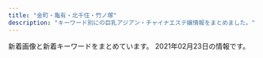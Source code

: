 ```yaml
---
title: "金町・亀有・北千住・竹ノ塚"
description: "キーワード別にの巨乳アジアン・チャイナエステ嬢情報をまとめました。"
---
```


新着画像と新着キーワードをまとめています。
2021年02月23日の情報です。

<DmmAffiliateIns />
<KeywordTable
  shops={
    [
    {
        "station": "JR\u91d1\u753a\u99c5\u5317\u53e3",
        "name": "\u30b9\u30a4\u30fc\u30c8\u30cf\u30fc\u30c8",
        "img_links": [
            "http://takamaru.xyz/static/picture/news-tit.png",
            "http://takamaru.xyz/static/picture/top2.png",
            "http://takamaru.xyz/static/picture/tite-staff1.jpg",
            "http://takamaru.xyz/static/picture/photo04.jpg",
            "http://takamaru.xyz/static/picture/top.jpg",
            "http://takamaru.xyz/uploads/200717/1-200GFUI0L0.jpg",
            "http://takamaru.xyz/static/picture/mobile.png",
            "http://takamaru.xyz/uploads/201007/1-20100G45100148.jpg",
            "http://takamaru.xyz/static/picture/news-tit1.jpg",
            "http://takamaru.xyz/static/picture/photo02.jpg",
            "http://takamaru.xyz/uploads/201009/1-201009125049594.jpg",
            "http://takamaru.xyz/uploads/201219/1-201219155A2393.jpg",
            "http://takamaru.xyz/uploads/201203/1-201203134202395.jpg",
            "http://takamaru.xyz/static/picture/photo01.jpg",
            "http://takamaru.xyz/static/picture/baner.jpg",
            "http://takamaru.xyz/static/picture/tite-staff.jpg",
            "http://takamaru.xyz/uploads/200717/1-200GFZ05BS.jpg",
            "http://takamaru.xyz/static/picture/photo03.jpg",
            "http://takamaru.xyz/static/picture/baner2.jpg"
        ],
        "keywords": {
            "C": 12
        },
        "url": "http://takamaru.xyz/"
    },
    {
        "station": "JR\u4e80\u6709\u99c5\u5317\u53e3",
        "name": "\u7652\u3057\u306e\u5bb6",
        "url": "http://www.maria0228.com/",
        "img_links": [
            "http://www.maria0228.com/img/5.jpg",
            "http://www.maria0228.com/img/erika.jpg",
            "http://www.maria0228.com/img/nana.jpg",
            "http://www.maria0228.com/img/4.jpg",
            "http://www.maria0228.com/img/7.jpg",
            "http://www.maria0228.com/img/6.jpg",
            "http://www.maria0228.com/img/yuri.jpg",
            "http://www.maria0228.com/img/ayumi.jpg",
            "http://www.maria0228.com/img/2.jpg",
            "http://www.maria0228.com/img/aya.jpg",
            "http://www.maria0228.com/img/1.jpg",
            "http://www.maria0228.com/img/3.jpg",
            "http://www.maria0228.com/img/mina.jpg",
            "http://www.maria0228.com/img/danni.jpg"
        ],
        "keywords": {}
    },
    {
        "url": "http://koi.rankuens.com/",
        "img_links": [
            "http://koi.rankuens.com/css/nav/nav04.jpg",
            "http://koi.rankuens.com/css/top005.jpg",
            "http://koi.rankuens.com/css/staff/staff09.jpg",
            "http://koi.rankuens.com/css/right.jpg",
            "http://koi.rankuens.com/css/nav/nav05.jpg",
            "http://koi.rankuens.com/css/staff/staff10.jpg",
            "http://koi.rankuens.com/css/head03.jpg",
            "http://koi.rankuens.com/css/nav/nav02.jpg",
            "http://koi.rankuens.com/css/staff/staff08.jpg",
            "http://koi.rankuens.com/css/nav/nav03.jpg",
            "http://koi.rankuens.com/css/top004.jpg",
            "http://koi.rankuens.com/css/nav/nav01.jpg",
            "http://koi.rankuens.com/css/top-001.jpg",
            "http://koi.rankuens.com/css/staff/staff0005-b.jpg",
            "http://koi.rankuens.com/css/nav/nav06.jpg",
            "http://koi.rankuens.com/css/staff/staff0006.jpg",
            "http://koi.rankuens.com/css/staff/staff0005.jpg",
            "http://koi.rankuens.com/css/left.jpg"
        ],
        "station": "JR\u4e80\u6709\u99c5\u5357\u53e3",
        "name": "\u604b\u4eba\u697d\u5712",
        "keywords": {
            "D": 3,
            "87": 2,
            "86": 2,
            "E": 2,
            "89": 1
        }
    },
    {
        "url": "http://bijin.este.work/",
        "keywords": {
            "D": 1,
            "87": 1,
            "83": 2,
            "86": 1,
            "90": 3,
            "C": 2
        },
        "img_links": [
            "http://bijin.este.work/staff_t.jpg",
            "http://bijin.este.work/s1.png",
            "http://bijin.este.work/m.jpg",
            "http://bijin.este.work/2/uploadimg/1591252992.jpg",
            "http://bijin.este.work/int1.png",
            "http://bijin.este.work/sys2.jpg",
            "http://bijin.este.work/2/uploadimg/1591253020.jpg",
            "http://bijin.este.work/2/uploadimg/1600148455.jpeg",
            "http://bijin.este.work/sys1.jpg",
            "http://bijin.este.work/2/uploadimg/1612668130.jpeg",
            "http://bijin.este.work/news.jpg",
            "http://bijin.este.work/2/uploadimg/1591886701.jpg",
            "http://bijin.este.work/head.jpg",
            "http://bijin.este.work/2/uploadimg/1591886646.jpg",
            "http://bijin.este.work/2/uploadimg/1597854926.jpeg"
        ],
        "name": "\u6fc0\u5b89\u7f8e\u4eba",
        "station": "\u5317\u5343\u4f4f\u99c5\u897f\u53e3"
    },
    {
        "station": "\u5317\u5343\u4f4f\u99c5\u6771\u53e3",
        "keywords": {
            "E": 2,
            "D": 1
        },
        "name": "\u6cc9\u30fb\u3044\u305a\u307f",
        "url": "https://moon-love.info/",
        "img_links": [
            "https://moon-love.info/images/gallery1.png",
            "https://moon-love.info/images/noImg.jpg",
            "https://moon-love.info/js/sliderLine/slide_prev.png",
            "https://moon-love.info/staffPhoto/b20200711151214.jpg",
            "https://moon-love.info/staffPhoto/b20200527170611.jpg",
            "https://moon-love.info/images/slider1/01.jpg",
            "https://moon-love.info/images/slider1/02.jpg",
            "https://moon-love.info/staffPhoto/s20200711151214.jpg",
            "https://moon-love.info/images/returnBtn.png",
            "https://moon-love.info/js/sliderLine/slide_next.png",
            "https://moon-love.info/images/slider1/03.jpg",
            "https://moon-love.info/staffPhoto/s20200527170611.jpg",
            "https://moon-love.info/images/mobile.jpg",
            "https://moon-love.info/uploadfiles/Image/image.png",
            "https://moon-love.info/uploadfiles/images/campaignIyasiHealCom.jpg"
        ]
    },
    {
        "name": "IRIS \uff5e\u30a2\u30a4\u30ea\u30b9\uff5e",
        "url": "http://iris.este.work/",
        "img_links": [
            "http://iris.este.work/2/uploadimg/1597642441.jpeg",
            "http://iris.este.work/2/uploadimg/1607661251.jpg",
            "http://iris.este.work/news.jpg",
            "http://iris.este.work/sys2.jpg",
            "http://iris.este.work/int1.png",
            "http://iris.este.work/2/uploadimg/1597806778.jpg",
            "http://iris.este.work/s1.png",
            "http://iris.este.work/2/uploadimg/1610606666.jpg",
            "http://iris.este.work/head.jpg",
            "http://iris.este.work/sys1.jpg",
            "http://iris.este.work/staff_t.jpg",
            "http://iris.este.work/2/uploadimg/1604372331.jpg",
            "http://iris.este.work/2/uploadimg/1610606533.jpg",
            "http://iris.este.work/2/uploadimg/1587527299.jpg",
            "http://iris.este.work/2/uploadimg/1587527512.jpg",
            "http://iris.este.work/2/uploadimg/1591787978.jpg"
        ],
        "station": "JR\u5317\u5343\u4f4f\u99c5\u6771\u53e3",
        "keywords": {
            "85": 3,
            "C": 1,
            "90": 1,
            "87": 1,
            "E": 2,
            "86": 3,
            "D": 4,
            "83": 1
        }
    },
    {
        "url": "http://ayase-ai.jpest.net/",
        "keywords": {},
        "station": "\u7dbe\u702c\u99c5\u6771\u53e3",
        "name": "\u611b",
        "img_links": [
            "http://ayase-ai.jpest.net/uploads//sites/33/2020/12/main_bottom.png",
            "http://ayase-ai.jpest.net/uploads//sites/33/2020/11/g2.jpg",
            "http://ayase-ai.jpest.net/uploads//sites/33/2021/01/g1.jpg",
            "http://ayase-ai.jpest.net/uploads//sites/33/2020/12/mobile-1.jpg",
            "http://ayase-ai.jpest.net/uploads//sites/33/2020/11/g5-225x300.jpg",
            "http://ayase-ai.jpest.net/uploads//sites/33/2020/11/g5.jpg",
            "http://ayase-ai.jpest.net/uploads//sites/33/2020/12/r2-1.png",
            "http://ayase-ai.jpest.net/uploads//sites/33/2020/12/r4-1.png",
            "http://ayase-ai.jpest.net/uploads//sites/33/2020/11/g4.jpg",
            "http://ayase-ai.jpest.net/uploads//sites/33/2020/11/g6.jpg",
            "http://ayase-ai.jpest.net/uploads//sites/33/2020/12/main_top.png",
            "http://ayase-ai.jpest.net/uploads//sites/33/2020/12/re.jpg",
            "http://ayase-ai.jpest.net/uploads//sites/33/2020/11/g3.jpg",
            "http://ayase-ai.jpest.net/uploads//sites/33/2020/11/g1-225x300.jpg",
            "http://ayase-ai.jpest.net/uploads//sites/33/2020/12/r3-1.png",
            "http://ayase-ai.jpest.net/uploads//sites/33/2020/11/g6-225x300.jpg",
            "http://ayase-ai.jpest.net/uploads//sites/33/2020/12/ma01-1.jpg",
            "http://ayase-ai.jpest.net/uploads//sites/33/2020/11/g2-225x300.jpg",
            "http://ayase-ai.jpest.net/uploads//sites/33/2020/12/main_bottom-1.png",
            "http://ayase-ai.jpest.net/uploads//sites/33/2020/12/main_top-1.png",
            "http://ayase-ai.jpest.net/uploads//sites/33/2020/12/r1.png",
            "http://ayase-ai.jpest.net/uploads//sites/33/2020/11/g4-225x300.jpg",
            "http://ayase-ai.jpest.net/uploads//sites/33/2020/12/shishu-2.png",
            "http://ayase-ai.jpest.net/uploads//sites/33/2020/11/g3-225x300.jpg",
            "http://ayase-ai.jpest.net/uploads//sites/33/2020/11/m-top02-1.jpg",
            "http://ayase-ai.jpest.net/uploads//sites/33/2021/01/g1-225x300.jpg",
            "http://ayase-ai.jpest.net/uploads//sites/33/2020/12/ss.png",
            "http://ayase-ai.jpest.net/uploads//sites/33/2020/11/g1.jpg"
        ]
    },
    {
        "img_links": [],
        "url": "http://sumirety.xyz/",
        "keywords": {},
        "name": "\u5fc3",
        "station": "\u6885\u5cf6\u99c5"
    },
    {
        "keywords": {
            "87": 10,
            "85": 5,
            "82": 5,
            "D": 15,
            "C": 16
        },
        "name": "\u7652\u3057\u306e\u8594\u8587",
        "img_links": [
            "http://iyasinobara.oks.bz/images/mobile.jpg",
            "http://iyasinobara.oks.bz/photos/sites/36/2020/02/2020021401252254.jpg",
            "http://iyasinobara.oks.bz/photos/sites/36/2020/11/2020112101523963.jpg",
            "http://iyasinobara.oks.bz/photos/sites/36/2019/12/2019121401184994.jpg",
            "http://iyasinobara.oks.bz/images/room3.jpg",
            "http://iyasinobara.oks.bz/images/room1.jpg",
            "http://iyasinobara.oks.bz/images/s_staff.jpg",
            "http://iyasinobara.oks.bz/photos/sites/36/2021/01/2021011808544677.jpg",
            "http://iyasinobara.oks.bz/images/room2.jpg",
            "http://iyasinobara.oks.bz/images/top.jpg",
            "http://iyasinobara.oks.bz/images/room4.jpg",
            "http://iyasinobara.oks.bz/images/s_shedule.jpg",
            "http://iyasinobara.oks.bz/images/s_news.jpg"
        ],
        "station": "JR\u91d1\u753a\u99c5\u5317\u53e3",
        "url": "http://iyasinobara.oks.bz/"
    },
    {
        "name": "\u521d\u604b",
        "url": "http://bientid.xyz/",
        "station": "\u7af9\u30ce\u585a\u99c5\u897f\u53e3",
        "keywords": {
            "D": 3,
            "88": 1,
            "C": 9,
            "86": 1
        },
        "img_links": [
            "http://bientid.xyz/uploads/allimg/210218/1-21021Q64240.jpg",
            "http://bientid.xyz/uploads/210126/1-210126150T3c8.jpg",
            "http://bientid.xyz/webstyle/sp_header.png",
            "http://bientid.xyz/uploads/210218/1-21021Q6422V12.jpg",
            "http://bientid.xyz/uploads/allimg/210126/1-210126150A4T4.jpg",
            "http://bientid.xyz/uploads/allimg/210218/1-21021Q64307.jpg",
            "http://bientid.xyz/webstyle/sp_ico03.png",
            "http://bientid.xyz/uploads/allimg/210126/1-210126150KC30.jpg",
            "http://bientid.xyz/webstyle/sp_ico02.png",
            "http://bientid.xyz/uploads/allimg/210126/1-210126140942300.png",
            "http://bientid.xyz/uploads/210218/1-21021Q642563W.jpg",
            "http://bientid.xyz/webstyle/sp_ico01.png",
            "http://bientid.xyz/uploads/allimg/210218/1-21021Q64212.jpg",
            "http://bientid.xyz/webstyle/info.jpg",
            "http://bientid.xyz/webstyle/end.png",
            "http://bientid.xyz/webstyle/sp_ico06.png",
            "http://bientid.xyz/webstyle/sp_ico05.png",
            "http://bientid.xyz/webstyle/sp_ico04.png",
            "http://bientid.xyz/uploads/allimg/210126/1-210126150H2237.jpg",
            "http://bientid.xyz/uploads/allimg/210126/1-210126150FEB.jpg",
            "http://bientid.xyz/uploads/210218/1-21021Q6414Q60.jpg"
        ]
    },
    {
        "station": "\u6885\u5cf6\u99c5",
        "keywords": {},
        "url": "http://www.es-sakura.xyz/",
        "img_links": [
            "http://www.es-sakura.xyz/uploads/210201/1-21020115145M35.jpg",
            "http://www.es-sakura.xyz/uploads/allimg/180705/1-1PF515001a41.jpg",
            "http://www.es-sakura.xyz/uploads/180222/1-1P222152311W5.jpg",
            "http://www.es-sakura.xyz/uploads/200922/1-200922100322149.jpg",
            "http://www.es-sakura.xyz/uploads/201221/1-201221161331T9.jpg",
            "http://www.es-sakura.xyz/templets/default/pc/picture/s_news.png",
            "http://www.es-sakura.xyz/uploads/180222/1-1P22215242NA.jpg",
            "http://www.es-sakura.xyz/uploads/180222/1-1P222152341c1.jpg",
            "http://www.es-sakura.xyz/uploads/171031/1-1G0311G556445.jpg",
            "http://www.es-sakura.xyz/uploads/180223/1-1P2231T00a38.jpg",
            "http://www.es-sakura.xyz/uploads/171031/1-1G0311G531445.jpg",
            "http://www.es-sakura.xyz/templets/default/pc/picture/staffs.png",
            "http://www.es-sakura.xyz/uploads/180223/1-1P2231T1545P.png",
            "http://www.es-sakura.xyz/templets/default/pc/picture/s_staff.png",
            "http://www.es-sakura.xyz/uploads/180222/1-1P222152505H4.jpg",
            "http://www.es-sakura.xyz/uploads/180903/1-1PZ31G00N60.jpg",
            "http://www.es-sakura.xyz/templets/default/pc/picture/end1.jpg",
            "http://www.es-sakura.xyz/uploads/171031/1-1G0311G344914.jpg",
            "http://www.es-sakura.xyz/uploads/200522/1-2005221325354W.jpg",
            "http://www.es-sakura.xyz/templets/default/pc/picture/face.png",
            "http://www.es-sakura.xyz/uploads/201029/1-201029155224493.jpg",
            "http://www.es-sakura.xyz/uploads/180223/1-1P2231S940503.jpg",
            "http://www.es-sakura.xyz/templets/default/pc/picture/s_pick.png",
            "http://www.es-sakura.xyz/uploads/200522/1-200522132410304.jpg",
            "http://www.es-sakura.xyz/uploads/171031/1-1G0311G4095M.jpg",
            "http://www.es-sakura.xyz/uploads/171031/1-1G0311G505933.jpg"
        ],
        "name": "\u3055\u304f\u3089"
    },
    {
        "url": "https://kungangm.jimdofree.com/",
        "station": "\u5800\u5207\u83d6\u84b2\u5712\u99c5",
        "name": "\u541b\u5b89",
        "img_links": [
            "https://image.jimcdn.com/app/cms/image/transf/dimension=1080x1024:format=jpg/path/s491738307dab8ed0/image/ie54739bfe4411825/version/1611138624/image.jpg",
            "https://image.jimcdn.com/app/cms/image/transf/none/path/s491738307dab8ed0/image/i5806f8c0fbbca598/version/1417614009/image.jpg",
            "https://image.jimcdn.com/app/cms/image/transf/dimension=1080x1024:format=jpg/path/s491738307dab8ed0/image/i0ab0a1b77accb1c7/version/1613196837/image.jpg",
            "https://image.jimcdn.com/app/cms/image/transf/none/path/s491738307dab8ed0/image/iba7a970dbc047ea1/version/1613136060/image.jpg"
        ],
        "keywords": {}
    },
    {
        "name": "\u96c5",
        "url": "http://esthe-massage.pink/",
        "img_links": [
            "http://esthe-massage.pink/images/pick.jpg",
            "http://esthe-massage.pink/images/staff_tit.jpg",
            "http://esthe-massage.pink/images/top.png",
            "http://esthe-massage.pink/images/tb.png",
            "http://esthe-massage.pink/sp/images/cg4.jpg",
            "http://esthe-massage.pink/images/line2.jpg",
            "http://esthe-massage.pink/sp/images/cg8.jpg",
            "http://esthe-massage.pink/images/aboutus.jpg",
            "http://esthe-massage.pink/images/staff_s.jpg",
            "http://esthe-massage.pink/sp/images/top-img01.png",
            "http://esthe-massage.pink/images/compaign.jpg",
            "http://esthe-massage.pink/images/cg9.jpg",
            "http://esthe-massage.pink/sp/images/cg10.jpg",
            "http://esthe-massage.pink/sp/images/tel.png",
            "http://esthe-massage.pink/sp/images/cg3.jpg",
            "http://esthe-massage.pink/images/end3.png",
            "http://esthe-massage.pink/images/news.jpg",
            "http://esthe-massage.pink/images/cg6.jpg",
            "http://esthe-massage.pink/images/cg10.jpg",
            "http://esthe-massage.pink/images/cg8.jpg",
            "http://esthe-massage.pink/images/line.jpg",
            "http://esthe-massage.pink/images/cg1.jpg",
            "http://esthe-massage.pink/images/cg4.jpg",
            "http://esthe-massage.pink/sp/images/cg2.jpg",
            "http://esthe-massage.pink/sp/images/telb.png",
            "http://esthe-massage.pink/sp/images/teline.png",
            "http://esthe-massage.pink/sp/images/cg6.jpg",
            "http://esthe-massage.pink/images/tb1.png",
            "http://esthe-massage.pink/sp/images/cg1.jpg",
            "http://esthe-massage.pink/images/cg2.jpg",
            "http://esthe-massage.pink/sp/images/cg5.jpg",
            "http://esthe-massage.pink/images/cg3.jpg",
            "http://esthe-massage.pink/sp/images/cg7.jpg",
            "http://esthe-massage.pink/images/cg7.jpg",
            "http://esthe-massage.pink/sp/images/cg9.jpg",
            "http://esthe-massage.pink/images/mobile1.jpg",
            "http://esthe-massage.pink/images/cg5.jpg",
            "http://esthe-massage.pink/images/mobile.jpg",
            "http://esthe-massage.pink/images/bb.png",
            "http://esthe-massage.pink/images/newface.jpg"
        ],
        "keywords": {
            "D": 10
        },
        "station": "JR\u91d1\u753a\u99c5\u5317\u53e3"
    },
    {
        "name": "\u5065\u6b32",
        "station": "JR\u91d1\u753a\u99c5\u5317\u53e3",
        "url": "http://www.kenyoku.work/",
        "keywords": {},
        "img_links": [
            "http://www.kenyoku.work/images/1.jpg",
            "http://www.kenyoku.work/images/s1.png",
            "http://www.kenyoku.work/images/int2.png",
            "http://www.kenyoku.work/images/b2.jpg",
            "http://www.kenyoku.work/images/news.jpg",
            "http://www.kenyoku.work/images/b1.jpg",
            "http://www.kenyoku.work/img/miki1.jpg",
            "http://www.kenyoku.work/images/4.jpg",
            "http://www.kenyoku.work/images/mobile.jpg",
            "http://www.kenyoku.work/img/risa1.jpg",
            "http://www.kenyoku.work/images/staff_t.jpg",
            "http://www.kenyoku.work/img/hana1.jpg",
            "http://www.kenyoku.work/images/sys.jpg",
            "http://www.kenyoku.work/images/2.jpg",
            "http://www.kenyoku.work/images/info.png",
            "http://www.kenyoku.work/img/ami1.jpg",
            "http://www.kenyoku.work/images/3.jpg",
            "http://www.kenyoku.work/images/int1.png",
            "http://www.kenyoku.work/images/interior_t.jpg",
            "http://www.kenyoku.work/images/head.jpg"
        ]
    },
    {
        "img_links": [],
        "station": "JR\u4e80\u6709\u99c5\u5317\u53e3",
        "keywords": {},
        "name": "\u5065\u5eb7\u30cf\u30a6\u30b9",
        "url": "http://kenkohouse.com/"
    },
    {
        "url": "http://massage-esthe.red/",
        "keywords": {
            "D": 20,
            "86": 32,
            "C": 2
        },
        "station": "JR\u4e80\u6709\u99c5\u5317\u53e3",
        "name": "BODY RESORT",
        "img_links": [
            "http://massage-esthe.red/images/staff_images/st7.jpg",
            "http://massage-esthe.red/images/r3.jpg",
            "http://massage-esthe.red/images/an_5_01.jpg",
            "http://massage-esthe.red/images/slider/slide3s.png",
            "http://massage-esthe.red/images/an_2_02.jpg",
            "http://massage-esthe.red/images/slider/slide2s.png",
            "http://massage-esthe.red/images/index-1.jpg",
            "http://massage-esthe.red/images/line.jpg",
            "http://massage-esthe.red/images/slider/slide4.png",
            "http://massage-esthe.red/images/an_1_01.jpg",
            "http://massage-esthe.red/images/an_4_02.jpg",
            "http://massage-esthe.red/images/r4.jpg",
            "http://massage-esthe.red/images/staff_images/st1.jpg",
            "http://massage-esthe.red/images/index-2.jpg",
            "http://massage-esthe.red/images/e.jpg",
            "http://massage-esthe.red/images/an_6_01.jpg",
            "http://massage-esthe.red/images/r7.jpg",
            "http://massage-esthe.red/images/r5.jpg",
            "http://massage-esthe.red/images/an_3_02.jpg",
            "http://massage-esthe.red/images/line1.jpg",
            "http://massage-esthe.red/images/slider/slide1s.png",
            "http://massage-esthe.red/images/an_5_02.jpg",
            "http://massage-esthe.red/images/an_1_02.jpg",
            "http://massage-esthe.red/images/staff_images/sta3.jpg",
            "http://massage-esthe.red/images/slider/slide2.png",
            "http://massage-esthe.red/images/staff_images/st9.jpg",
            "http://massage-esthe.red/images/staff_images/sta7.jpg",
            "http://massage-esthe.red/images/staff_images/sta2.jpg",
            "http://massage-esthe.red/images/staff_images/sl.png",
            "http://massage-esthe.red/images/an_3_01.jpg",
            "http://massage-esthe.red/images/staff_images/st4.jpg",
            "http://massage-esthe.red/images/staff_images/sta1.jpg",
            "http://massage-esthe.red/images/slider/slide1.png",
            "http://massage-esthe.red/images/staff_images/st5.jpg",
            "http://massage-esthe.red/images/slider/slide3.png",
            "http://massage-esthe.red/images/slider/slide5.png",
            "http://massage-esthe.red/images/no.png",
            "http://massage-esthe.red/images/an_4_01.jpg",
            "http://massage-esthe.red/images/staff_images/sta4.jpg",
            "http://massage-esthe.red/images/r6.jpg",
            "http://massage-esthe.red/images/qr.jpg",
            "http://massage-esthe.red/images/staff_images/st3.jpg",
            "http://massage-esthe.red/images/fbb.jpg",
            "http://massage-esthe.red/images/staff_images/st2.jpg",
            "http://massage-esthe.red/images/an_2_01.jpg",
            "http://massage-esthe.red/images/staff_images/st6.jpg",
            "http://massage-esthe.red/images/staff_images/sta5.jpg",
            "http://massage-esthe.red/images/staff_images/sta9.jpg",
            "http://massage-esthe.red/images/staff_images/sta6.jpg",
            "http://massage-esthe.red/images/slider/slide4s.png",
            "http://massage-esthe.red/images/slider/slide5s.png",
            "http://massage-esthe.red/images/an_6_02.jpg",
            "http://massage-esthe.red/images/r2.jpg"
        ]
    },
    {
        "url": "https://heart-peace.business.site/",
        "keywords": {},
        "station": "\u7dbe\u702c\u99c5",
        "img_links": [],
        "name": "heart Peace \uff5e\u30cf\u30fc\u30c8\u30d4\u30fc\u30b9\uff5e"
    },
    {
        "keywords": {},
        "url": "http://relax-esthe.tokyo/",
        "name": "\u3084\u3059\u3089\u304e",
        "img_links": [
            "http://relax-esthe.tokyo/css/m-yejiao.jpg",
            "http://relax-esthe.tokyo/images/call.png",
            "http://relax-esthe.tokyo/css/staff/staff05.png",
            "http://relax-esthe.tokyo/css/staff/staff07.png",
            "http://relax-esthe.tokyo/css/m-head1.jpg",
            "http://relax-esthe.tokyo/css/staff/staff02.png",
            "http://relax-esthe.tokyo/css/staff/staff0n.png",
            "http://relax-esthe.tokyo/css/m-right.jpg",
            "http://relax-esthe.tokyo/css/m-top-right02.jpg",
            "http://relax-esthe.tokyo/css/top-left01.jpg",
            "http://relax-esthe.tokyo/css/m-left.jpg",
            "http://relax-esthe.tokyo/css/m-top-right03.jpg",
            "http://relax-esthe.tokyo/css/staff/staff01.png",
            "http://relax-esthe.tokyo/css/staff/staff03.png",
            "http://relax-esthe.tokyo/css/staff/staff06.png",
            "http://relax-esthe.tokyo/css/m-top-right01.jpg",
            "http://relax-esthe.tokyo/css/m-top-right04.jpg",
            "http://relax-esthe.tokyo/css/staff/staff08.png",
            "http://relax-esthe.tokyo/css/m-top02.jpg"
        ],
        "station": "\u6885\u5cf6\u99c5"
    },
    {
        "name": "Sakura",
        "keywords": {
            "88": 4,
            "D": 18,
            "86": 14
        },
        "station": "JR\u91d1\u753a\u99c5\u5317\u53e3",
        "img_links": [
            "http://esthe-aroma.biz/img/tr02.jpg",
            "http://esthe-aroma.biz/img/m01.jpg",
            "http://esthe-aroma.biz/img/fla03.jpg",
            "http://esthe-aroma.biz/img/cg03.jpg",
            "http://esthe-aroma.biz/img/cg021.jpg",
            "http://esthe-aroma.biz/img/cg05.jpg",
            "http://esthe-aroma.biz/img/cg06.jpg",
            "http://esthe-aroma.biz/img/top.jpg",
            "http://esthe-aroma.biz/img/cg02.jpg",
            "http://esthe-aroma.biz/img/tr01.jpg",
            "http://esthe-aroma.biz/img/m03.jpg",
            "http://esthe-aroma.biz/img/cg07.jpg",
            "http://esthe-aroma.biz/img/m05.jpg",
            "http://esthe-aroma.biz/img/cg10.jpg",
            "http://esthe-aroma.biz/img/m02.jpg",
            "http://esthe-aroma.biz/img/acct.jpg",
            "http://esthe-aroma.biz/img/cg081.jpg",
            "http://esthe-aroma.biz/img/m06.jpg",
            "http://esthe-aroma.biz/img/cg01.jpg",
            "http://esthe-aroma.biz/img/cg101.jpg",
            "http://esthe-aroma.biz/img/fla02.jpg",
            "http://esthe-aroma.biz/img/fla01.jpg",
            "http://esthe-aroma.biz/img/m04.jpg",
            "http://esthe-aroma.biz/img/m01a.jpg",
            "http://esthe-aroma.biz/img/cg08.jpg",
            "http://esthe-aroma.biz/img/m02a.jpg",
            "http://esthe-aroma.biz/img/ff.jpg",
            "http://esthe-aroma.biz/img/stal.jpg",
            "http://esthe-aroma.biz/img/cg011.jpg",
            "http://esthe-aroma.biz/img/no.png",
            "http://esthe-aroma.biz/img/cg09.jpg",
            "http://esthe-aroma.biz/img/m03a.jpg",
            "http://esthe-aroma.biz/img/m05a.jpg",
            "http://esthe-aroma.biz/img/syst.jpg"
        ],
        "url": "http://esthe-aroma.biz/"
    },
    {
        "url": "http://www.hi-msg.com/tulip/",
        "img_links": [],
        "name": "Tulip\uff5e\u30c1\u30e5\u30fc\u30ea\u30c3\u30d7",
        "keywords": {},
        "station": "JR\u5357\u5343\u4f4f\u99c5\u5357\u53e3"
    },
    {
        "img_links": [
            "http://kokoroan.jps.cm/images/top.jpg",
            "http://kokoroan.jps.cm/images/service_line.jpg",
            "http://kokoroan.jps.cm/images/bj3.jpg",
            "http://kokoroan.jps.cm/images/girl-z2.jpg",
            "http://kokoroan.jps.cm/images/mobile2.jpg",
            "http://kokoroan.jps.cm/images/ser4.jpg",
            "http://kokoroan.jps.cm/images/room3.jpg",
            "http://kokoroan.jps.cm/images/girl-z1.jpg",
            "http://kokoroan.jps.cm/images/ser2.jpg",
            "http://kokoroan.jps.cm/images/room4.jpg",
            "http://kokoroan.jps.cm/images/mobile.jpg",
            "http://kokoroan.jps.cm/photos/sites/31/2019/02/2019021213081728.jpg",
            "http://kokoroan.jps.cm/photos/sites/31/2020/08/2020082513400117.jpg",
            "http://kokoroan.jps.cm/images/room2.jpg",
            "http://kokoroan.jps.cm/images/room1.jpg",
            "http://kokoroan.jps.cm/images/ser1.jpg",
            "http://kokoroan.jps.cm/images/end.jpg",
            "http://kokoroan.jps.cm/images/ser3.jpg",
            "http://kokoroan.jps.cm/images/ser5.jpg",
            "http://kokoroan.jps.cm/photos/sites/31/2019/06/2019060614301966.jpg",
            "http://kokoroan.jps.cm/photos/sites/31/2020/10/2020100113045422.jpg",
            "http://kokoroan.jps.cm/images/staff_line.jpg"
        ],
        "name": "\u5922\u306e\u5bb6",
        "keywords": {
            "84": 1,
            "86": 2,
            "D": 2,
            "C": 13,
            "83": 1
        },
        "station": "\u7af9\u30ce\u585a\u99c5\u6771\u53e3",
        "url": "http://kokoroan.jps.cm/"
    },
    {
        "station": "\u7dbe\u702c\u99c5\u6771\u53e3",
        "img_links": [
            "http://lucky.weblog.tc/2/uploadimg/1591252992.jpg",
            "http://lucky.weblog.tc/loader.png",
            "http://lucky.weblog.tc/2/uploadimg/1610781080.jpeg",
            "http://lucky.weblog.tc/2/uploadimg/1600148455.jpeg",
            "http://lucky.weblog.tc/2/uploadimg/1591253175.jpg",
            "http://lucky.weblog.tc/2/uploadimg/1591886701.jpg",
            "http://lucky.weblog.tc/2/uploadimg/1591886646.jpg",
            "http://lucky.weblog.tc/2/uploadimg/1591253020.jpg",
            "http://lucky.weblog.tc/2/uploadimg/1613027456.jpeg",
            "http://lucky.weblog.tc/icon2.png",
            "http://lucky.weblog.tc/2/uploadimg/1597854926.jpeg"
        ],
        "url": "http://lucky.weblog.tc/",
        "name": "LUCKY",
        "keywords": {
            "87": 4,
            "C": 8,
            "89": 2,
            "83": 6,
            "84": 2,
            "92": 3,
            "D": 4,
            "86": 2,
            "90": 5
        }
    },
    {
        "url": "http://www.yurikago-massage.work/",
        "name": "\u3086\u308a\u304b\u3054",
        "keywords": {
            "F": 4,
            "87": 4,
            "85": 8,
            "E": 4,
            "C": 15,
            "88": 4,
            "86": 6,
            "D": 14
        },
        "img_links": [
            "http://www.yurikago-massage.work/img/sta9.jpg",
            "http://www.yurikago-massage.work/img/st09.jpg",
            "http://www.yurikago-massage.work/img/sta10.jpg",
            "http://www.yurikago-massage.work/img/st6.jpg",
            "http://www.yurikago-massage.work/img/sta8.jpg",
            "http://www.yurikago-massage.work/img/st10.jpg",
            "http://www.yurikago-massage.work/img/nos.jpg",
            "http://www.yurikago-massage.work/img/fla-2.jpg",
            "http://www.yurikago-massage.work/img/sta13.jpg",
            "http://www.yurikago-massage.work/img/st7.jpg",
            "http://www.yurikago-massage.work/img/sta12.jpg",
            "http://www.yurikago-massage.work/img/st9.jpg",
            "http://www.yurikago-massage.work/img/botton.jpg",
            "http://www.yurikago-massage.work/img/st13.jpg",
            "http://www.yurikago-massage.work/img/st11.jpg",
            "http://www.yurikago-massage.work/img/fla-1.jpg",
            "http://www.yurikago-massage.work/img/st8.jpg",
            "http://www.yurikago-massage.work/img/sta6.jpg",
            "http://www.yurikago-massage.work/img/sta11.jpg",
            "http://www.yurikago-massage.work/img/mo.png",
            "http://www.yurikago-massage.work/img/sta7.jpg",
            "http://www.yurikago-massage.work/img/st12.jpg"
        ],
        "station": "JR\u91d1\u753a\u99c5\u5317\u53e3"
    },
    {
        "url": "http://spring02.est888.com/",
        "img_links": [
            "http://spring02.est888.com/css/staff/staff01-a.png",
            "http://spring02.est888.com/css/staff/staff09-b.png",
            "http://spring02.est888.com/css/staff/staff005-a.png",
            "http://spring02.est888.com/css/staff/staff12.png",
            "http://spring02.est888.com/css/staff/staff12-b.png",
            "http://spring02.est888.com/css/nav/nav-005.png",
            "http://spring02.est888.com/css/top04.png",
            "http://spring02.est888.com/css/staff/staff01.png",
            "http://spring02.est888.com/css/staff/staff008-b.png",
            "http://spring02.est888.com/css/staff/staff010-b.png",
            "http://spring02.est888.com/css/staff/staff010.png",
            "http://spring02.est888.com/css/nav/nav-004.png",
            "http://spring02.est888.com/css/staff/staff03.png",
            "http://spring02.est888.com/css/staff/staff01-b.png",
            "http://spring02.est888.com/css/staff/staff11.png",
            "http://spring02.est888.com/css/nav/nav-002.png",
            "http://spring02.est888.com/css/nav/nav-003.png",
            "http://spring02.est888.com/css/staff/staff0008.png",
            "http://spring02.est888.com/css/staff/staff005-b.png",
            "http://spring02.est888.com/css/staff/staff12-a.png",
            "http://spring02.est888.com/css/staff/staff11-a.png",
            "http://spring02.est888.com/css/staff/staff04-a.png",
            "http://spring02.est888.com/css/top02-left.png",
            "http://spring02.est888.com/css/staff/staff010-a.png",
            "http://spring02.est888.com/css/osusume01.png",
            "http://spring02.est888.com/css/nav/nav-006.png",
            "http://spring02.est888.com/css/top01.png",
            "http://spring02.est888.com/css/staff/staff09.png",
            "http://spring02.est888.com/css/staff/staff04-b.png",
            "http://spring02.est888.com/css/staff/staff09-a.png",
            "http://spring02.est888.com/css/staff/staff005.png",
            "http://spring02.est888.com/css/top003.png",
            "http://spring02.est888.com/css/staff/staff003-b.png",
            "http://spring02.est888.com/css/tel.png",
            "http://spring02.est888.com/css/nav/nav-001.png",
            "http://spring02.est888.com/css/staff/staff04.png",
            "http://spring02.est888.com/css/staff/staff03-a.png",
            "http://spring02.est888.com/css/staff/staff11-b.png"
        ],
        "name": "Spring-\u30b9\u30d7\u30ea\u30f3\u30b0-",
        "keywords": {
            "89": 1,
            "E": 2,
            "84": 1,
            "90": 3,
            "C": 4,
            "91": 1,
            "85": 3,
            "G": 1
        },
        "station": "\u7dbe\u702c\u99c5\u897f\u53e3"
    },
    {
        "station": "JR\u4e80\u6709\u99c5\u5357\u53e3",
        "url": "https://bright.xyz.mn/",
        "keywords": {
            "89": 22,
            "83": 22,
            "F": 46,
            "88": 66,
            "D": 114,
            "87": 66,
            "92": 22,
            "H": 22,
            "E": 68,
            "86": 44,
            "85": 22,
            "G": 22
        },
        "name": "Plaisir\u30fb\u30d7\u30ec\u30b8\u30fc\u30eb",
        "img_links": [
            "https://bright.xyz.mn/images/news_bj3.jpg",
            "https://bright.xyz.mn/photos/sites/10/2021/02/2021020809400871.jpg",
            "https://bright.xyz.mn/photos/sites/10/2020/02/2020022201512635.jpg",
            "https://bright.xyz.mn/images/new.jpg",
            "https://bright.xyz.mn/images/mobile.jpg",
            "https://bright.xyz.mn/photos/sites/10/2020/11/2020110507362248.jpg",
            "https://bright.xyz.mn/photos/sites/10/2020/08/2020081003373252.jpg",
            "https://bright.xyz.mn/images/staff_bj3.jpg",
            "https://bright.xyz.mn/photos/sites/10/2020/02/2020022201512493.jpg",
            "https://bright.xyz.mn/photos/sites/10/2020/07/2020072612030016.jpg",
            "https://bright.xyz.mn/photos/sites/10/2021/02/2021020306534154-308x411.jpg",
            "https://bright.xyz.mn/photos/sites/10/2020/11/2020111606393626.jpg",
            "https://bright.xyz.mn/images/s_face.jpg",
            "https://bright.xyz.mn/images/end.png",
            "https://bright.xyz.mn/photos/sites/10/2021/02/2021020306534154.jpg",
            "https://bright.xyz.mn/photos/sites/10/2021/02/2021021807083143-308x411.jpg",
            "https://bright.xyz.mn/photos/sites/10/2020/07/202007261153576.jpg",
            "https://bright.xyz.mn/images/line.png",
            "https://bright.xyz.mn/photos/sites/10/2020/07/2020072611535558.jpg",
            "https://bright.xyz.mn/images/s_therapist.jpg",
            "https://bright.xyz.mn/photos/sites/10/2020/08/2020081003373131.jpg",
            "https://bright.xyz.mn/photos/sites/10/2020/08/2020081003373131-308x411.jpg",
            "https://bright.xyz.mn/photos/sites/10/2021/02/2021020809400871-308x411.jpg",
            "https://bright.xyz.mn/images/2.jpg",
            "https://bright.xyz.mn/photos/sites/10/2020/11/2020112603202074.jpg",
            "https://bright.xyz.mn/photos/sites/10/2020/10/2020100804253425.jpg",
            "https://bright.xyz.mn/images/1.jpg",
            "https://bright.xyz.mn/images/s_pick.png",
            "https://bright.xyz.mn/images/top.png",
            "https://bright.xyz.mn/photos/sites/10/2020/02/2020022201512671.jpg",
            "https://bright.xyz.mn/images/s_link.jpg",
            "https://bright.xyz.mn/photos/sites/10/2021/02/2021021807083143.jpg",
            "https://bright.xyz.mn/images/s_news.jpg"
        ]
    },
    {
        "url": "https://besteste.com/",
        "name": "\u685c",
        "station": "JR\u4e80\u6709\u99c5\u5317\u53e3",
        "img_links": [
            "https://besteste.com/staffPhoto/s20210206174451.jpg",
            "https://besteste.com/staffPhoto/b20201104202356.jpg",
            "https://besteste.com/staffPhoto/s20201223163111.jpg",
            "https://besteste.com/staffPhoto/s20201104202740.jpg",
            "https://besteste.com/staffPhoto/b20210206174033.jpg",
            "https://besteste.com/images/slider1/01.jpg",
            "https://besteste.com/staffPhoto/b20201104202122.jpg",
            "https://besteste.com/images/mobile.jpg",
            "https://besteste.com/staffPhoto/b20201104202559.jpg",
            "https://besteste.com/staffPhoto/b20201223163111.jpg",
            "https://besteste.com/staffPhoto/b20210206174605.jpg",
            "https://besteste.com/staffPhoto/b20210206174329.jpg",
            "https://besteste.com/js/sliderLine/slide_next.png",
            "https://besteste.com/staffPhoto/b20201104202637.jpg",
            "https://besteste.com/staffPhoto/b20201104202740.jpg",
            "https://besteste.com/staffPhoto/b20201104202235.jpg",
            "https://besteste.com/staffPhoto/b20201104202024.jpg",
            "https://besteste.com/staffPhoto/b20201104202509.jpg",
            "https://besteste.com/staffPhoto/b20210206174200.jpg",
            "https://besteste.com/staffPhoto/s20201104202122.jpg",
            "https://besteste.com/staffPhoto/b20201104201732.jpg",
            "https://besteste.com/staffPhoto/s20210206174605.jpg",
            "https://besteste.com/staffPhoto/s20210206174033.jpg",
            "https://besteste.com/images/slider1/03.jpg",
            "https://besteste.com/staffPhoto/s20201104202559.jpg",
            "https://besteste.com/staffPhoto/s20201104202509.jpg",
            "https://besteste.com/staffPhoto/s20210206174329.jpg",
            "https://besteste.com/staffPhoto/s20201104201732.jpg",
            "https://besteste.com/images/returnBtn.png",
            "https://besteste.com/staffPhoto/s20201104202024.jpg",
            "https://besteste.com/staffPhoto/s20201104202235.jpg",
            "https://besteste.com/staffPhoto/s20201104202637.jpg",
            "https://besteste.com/staffPhoto/s20201104202356.jpg",
            "https://besteste.com/js/sliderLine/slide_prev.png",
            "https://besteste.com/staffPhoto/s20210206174200.jpg",
            "https://besteste.com/staffPhoto/b20210206174451.jpg"
        ],
        "keywords": {
            "C": 1,
            "D": 2,
            "E": 2,
            "85": 2,
            "86": 1
        }
    },
    {
        "url": "http://angela.esjp.xyz/",
        "name": "Angela \u30a2\u30f3\u30b8\u30a7\u30e9",
        "station": "\u7dbe\u702c\u99c5\u6771\u53e3",
        "keywords": {},
        "img_links": [
            "http://angela.esjp.xyz/images/mobile_bg.png",
            "http://angela.esjp.xyz/girl/1.jpg",
            "http://angela.esjp.xyz/images/roomimg/photo01.jpg",
            "http://angela.esjp.xyz/images/pickup_line.png",
            "http://angela.esjp.xyz/girl/4.jpg",
            "http://angela.esjp.xyz/images/tel_footer.png",
            "http://angela.esjp.xyz/images/roomimg/photo02.jpg",
            "http://angela.esjp.xyz/girl/2.jpg",
            "http://angela.esjp.xyz/images/newsbg.png",
            "http://angela.esjp.xyz/girl/6.jpg",
            "http://angela.esjp.xyz/images/topbg.jpg",
            "http://angela.esjp.xyz/images/nophotos.jpg",
            "http://angela.esjp.xyz/girl/5.jpg",
            "http://angela.esjp.xyz/images/staff_bg.png",
            "http://angela.esjp.xyz/girl/3.jpg"
        ]
    },
    {
        "station": "JR\u4e80\u6709\u99c5\u5317\u53e3",
        "url": "http://manzoku666.ests.jp/",
        "keywords": {},
        "img_links": [],
        "name": "\u6e80\u8db3\u5ea6666"
    },
    {
        "img_links": [
            "https://anna.iest.info/images/side_link03.png",
            "https://anna.iest.info/photos/sites/32/2020/11/2020110204554291.jpg",
            "https://anna.iest.info/images/side_link02.png",
            "https://anna.iest.info/photos/sites/32/2020/09/2020092310230663.jpg",
            "https://anna.iest.info/photos/sites/32/2021/01/2021012102544587.jpg",
            "https://anna.iest.info/images/05.jpg",
            "https://anna.iest.info/images/room2.jpg",
            "https://anna.iest.info/photos/sites/32/2020/09/2020092310180247.jpg",
            "https://anna.iest.info/photos/sites/32/2020/09/2020092310095442.jpg",
            "https://anna.iest.info/photos/sites/32/2020/12/2020122407252653.jpg",
            "https://anna.iest.info/photos/sites/32/2020/10/2020102309073277.jpg",
            "https://anna.iest.info/photos/sites/32/2020/09/2020092310053021.jpg",
            "https://anna.iest.info/images/room3.jpg",
            "https://anna.iest.info/images/room1.jpg",
            "https://anna.iest.info/images/top.png",
            "https://anna.iest.info/photos/sites/32/2020/09/2020092310084345.jpg",
            "https://anna.iest.info/images/sp_top.jpg",
            "https://anna.iest.info/photos/sites/32/2020/09/2020092310053060.jpg",
            "https://anna.iest.info/photos/sites/32/2021/01/2021012302265121.jpg",
            "https://anna.iest.info/images/room4.jpg",
            "https://anna.iest.info/images/09.jpg",
            "https://anna.iest.info/photos/sites/32/2020/09/2020092404431618.jpg",
            "https://anna.iest.info/photos/sites/32/2021/01/2021012102543828.jpg",
            "https://anna.iest.info/photos/sites/32/2020/09/2020092310104790.jpg",
            "https://anna.iest.info/photos/sites/32/2021/01/202101230226466.jpg"
        ],
        "keywords": {
            "88": 23,
            "80": 23,
            "E": 69,
            "87": 92,
            "86": 25,
            "83": 23,
            "D": 94,
            "C": 46,
            "85": 23
        },
        "url": "https://anna.iest.info/",
        "name": "\u5b89\u5a1c\u30fb\u30a2\u30f3\u30ca",
        "station": "\u7af9\u30ce\u585a\u99c5\u6771\u53e3"
    },
    {
        "url": "http://spring.est888.com/",
        "keywords": {
            "90": 5,
            "E": 1,
            "85": 2,
            "84": 1,
            "91": 1,
            "D": 3,
            "C": 3,
            "89": 1
        },
        "img_links": [
            "http://spring.est888.com/css/staff/staff17-b.png",
            "http://spring.est888.com/css/staff/staff012.png",
            "http://spring.est888.com/css/staff/staff17.png",
            "http://spring.est888.com/css/staff/staff004-b.png",
            "http://spring.est888.com/css/staff/staff012-a.png",
            "http://spring.est888.com/css/staff/staff11.png",
            "http://spring.est888.com/css/tel.png",
            "http://spring.est888.com/css/staff/staff0010-b.png",
            "http://spring.est888.com/css/staff/staff0005-b.png",
            "http://spring.est888.com/css/staff/staff17-a.png",
            "http://spring.est888.com/css/staff/staff16-a.png",
            "http://spring.est888.com/css/nav/nav-002.png",
            "http://spring.est888.com/css/staff/staff010-a.png",
            "http://spring.est888.com/css/staff/staff010.png",
            "http://spring.est888.com/css/staff/staff004.png",
            "http://spring.est888.com/css/nav/nav-003.png",
            "http://spring.est888.com/css/staff/staff001-a.png",
            "http://spring.est888.com/css/staff/staff001-b.png",
            "http://spring.est888.com/css/top001.png",
            "http://spring.est888.com/css/nav/nav-001.png",
            "http://spring.est888.com/css/staff/staff004-a.png",
            "http://spring.est888.com/css/top0000000003.jpg",
            "http://spring.est888.com/css/staff/staff14-a.png",
            "http://spring.est888.com/css/staff/staff16-b.png",
            "http://spring.est888.com/css/nav/nav-006.png",
            "http://spring.est888.com/css/staff/staff012-b.png",
            "http://spring.est888.com/css/staff/staff11-a.png",
            "http://spring.est888.com/css/staff/staff13.png",
            "http://spring.est888.com/css/staff/staff11-b.png",
            "http://spring.est888.com/css/staff/staff0005-a.png",
            "http://spring.est888.com/css/staff/staff0005.png",
            "http://spring.est888.com/css/staff/staff16.png",
            "http://spring.est888.com/css/staff/staff14-b.png",
            "http://spring.est888.com/css/nav/nav-004.png",
            "http://spring.est888.com/css/staff/staff13-a.png",
            "http://spring.est888.com/css/nav/nav-005.png",
            "http://spring.est888.com/css/staff/staff14.png",
            "http://spring.est888.com/css/staff/staff001.png"
        ],
        "name": "Spring \uff5e\u30b9\u30d7\u30ea\u30f3\u30b0\uff5e",
        "station": "JR\u91d1\u753a\u99c5\u5317\u53e3"
    },
    {
        "keywords": {
            "84": 1,
            "F": 1,
            "88": 1,
            "D": 3,
            "C": 15,
            "G": 1,
            "87": 3,
            "E": 2,
            "85": 2
        },
        "img_links": [
            "https://lux.abnavi.info/images/acc2.jpg",
            "https://lux.abnavi.info/images/room1.jpg",
            "https://lux.abnavi.info/photos/sites/13/2020/12/2020121219411715.jpg",
            "http://komajo2.a1.ies.bz/upload/sites/13/2020/12/2020121219411956.jpg",
            "https://lux.abnavi.info/photos/sites/13/2020/12/2020121219411956.jpg",
            "https://lux.abnavi.info/images/s_news.png",
            "https://lux.abnavi.info/images/top.png",
            "https://lux.abnavi.info/images/room2.jpg",
            "https://lux.abnavi.info/images/acc4.jpg",
            "https://lux.abnavi.info/images/s_pick.jpg",
            "https://lux.abnavi.info/photos/sites/13/2021/02/2021021813360929.jpg",
            "http://komajo2.a1.ies.bz/upload/sites/13/2021/02/2021021813360929.jpg",
            "https://lux.abnavi.info/photos/sites/13/2020/12/2020121219411983.jpg",
            "https://lux.abnavi.info/images/s_link.png",
            "https://lux.abnavi.info/photos/sites/13/2020/12/2020121219412144.jpg",
            "https://lux.abnavi.info/images/acc5.jpg",
            "https://lux.abnavi.info/images/room4.jpg",
            "https://lux.abnavi.info/images/acc6.jpg",
            "https://lux.abnavi.info/images/room3.jpg",
            "https://lux.abnavi.info/images/info.jpg",
            "https://lux.abnavi.info/photos/sites/13/2020/12/2020121219412237.jpg",
            "https://lux.abnavi.info/images/s_staff.png",
            "https://lux.abnavi.info/images/mobile.png",
            "https://lux.abnavi.info/images/acc3.jpg",
            "https://lux.abnavi.info/photos/sites/13/2021/02/2021021813312370.jpg",
            "http://komajo2.a1.ies.bz/upload/sites/13/2021/02/2021021813312370.jpg",
            "https://lux.abnavi.info/images/nbj1.png",
            "https://lux.abnavi.info/images/acc1.jpg",
            "https://lux.abnavi.info/images/nbj3.jpg"
        ],
        "url": "https://lux.abnavi.info/",
        "station": "JR\u4e80\u6709\u99c5\u5357\u53e3",
        "name": "Lux\u30fb\u30e9\u30c3\u30af\u30b9"
    },
    {
        "img_links": [
            "http://esthe-aroma.xyz/images/main-sp.jpg",
            "http://esthe-aroma.xyz/images/esthe3.jpg",
            "http://esthe-aroma.xyz/images/gallery.png",
            "http://esthe-aroma.xyz/images/acc.jpg",
            "http://esthe-aroma.xyz/images/home_002.png",
            "http://esthe-aroma.xyz/images/home.png",
            "http://esthe-aroma.xyz/images/header3.png",
            "http://esthe-aroma.xyz/images/staff.png",
            "http://esthe-aroma.xyz/images/acc1.jpg",
            "http://esthe-aroma.xyz/images/cg01.jpg",
            "http://esthe-aroma.xyz/images/info.png",
            "http://esthe-aroma.xyz/images/link.png",
            "http://esthe-aroma.xyz/images/clear.png",
            "http://esthe-aroma.xyz/images/esthe2.jpg",
            "http://esthe-aroma.xyz/images/cg02.jpg",
            "http://esthe-aroma.xyz/images/blog_002.png",
            "http://esthe-aroma.xyz/images/friend.png",
            "http://esthe-aroma.xyz/images/main1.jpg",
            "http://esthe-aroma.xyz/images/esthe1.jpg"
        ],
        "keywords": {
            "86": 3,
            "87": 3
        },
        "station": "\u7af9\u30ce\u585a\u99c5\u6771\u53e3",
        "url": "http://esthe-aroma.xyz/",
        "name": "\u5927\u5bb6\u65cf"
    },
    {
        "img_links": [
            "http://urara.tyo.cm/photos/sites/5/2020/07/2020072904152581.jpg",
            "http://urara.tyo.cm/images/link_nav03.png",
            "http://urara.tyo.cm/images/link_nav01.png",
            "http://urara.tyo.cm/images/link_nav02.png",
            "http://urara.tyo.cm/photos/sites/5/2020/07/2020072904152474.jpg",
            "http://urara.tyo.cm/images/link_nav06.png",
            "http://urara.tyo.cm/images/link_nav05.png",
            "http://urara.tyo.cm/photos/sites/5/2020/07/2020072904152438.jpg",
            "http://urara.tyo.cm/images/top.png",
            "http://urara.tyo.cm/images/tit_info01.png",
            "http://urara.tyo.cm/photos/sites/5/2020/10/2020101305325670.jpg",
            "http://urara.tyo.cm/images/tit_info02.png",
            "http://urara.tyo.cm/images/bg_infotit.png",
            "http://urara.tyo.cm/photos/sites/5/2020/08/2020082101302071.jpg",
            "http://urara.tyo.cm/photos/sites/5/2020/11/2020112706272440.jpg",
            "http://urara.tyo.cm/images/link_nav04.png",
            "http://urara.tyo.cm/images/tit_staff02.png",
            "http://urara.tyo.cm/images/pagetop.png",
            "http://urara.tyo.cm/images/tit_staff01.png",
            "http://urara.tyo.cm/photos/sites/5/2020/09/2020091508111353.jpg",
            "http://urara.tyo.cm/images/slider01.png",
            "http://urara.tyo.cm/images/ico02.png",
            "http://urara.tyo.cm/images/slider03.png",
            "http://urara.tyo.cm/photos/sites/5/2021/02/2021021804210413.jpg",
            "http://urara.tyo.cm/photos/sites/5/2020/07/2020072904152344.jpg",
            "http://urara.tyo.cm/images/slider02.png"
        ],
        "station": "JR\u91d1\u753a\u99c5\u5317\u53e3",
        "url": "http://urara.tyo.cm/",
        "keywords": {
            "86": 44,
            "D": 99,
            "85": 44,
            "84": 11
        },
        "name": "\u9e97"
    },
    {
        "name": "\u82b1\u5c4b",
        "station": "JR\u4e80\u6709\u99c5\u5317\u53e3",
        "keywords": {},
        "url": "http://h-rlx.xyz/",
        "img_links": [
            "http://h-rlx.xyz/images/index_06.jpg",
            "http://h-rlx.xyz/girl/08.jpg",
            "http://h-rlx.xyz/images/rec.jpg",
            "http://h-rlx.xyz/images/index_11.jpg",
            "http://h-rlx.xyz/images/index_04.jpg",
            "http://h-rlx.xyz/images/index_05.jpg",
            "http://h-rlx.xyz/images/index_24.jpg",
            "http://h-rlx.xyz/girl/03a.jpg",
            "http://h-rlx.xyz/images/index_26.jpg",
            "http://h-rlx.xyz/girl/01.jpg",
            "http://h-rlx.xyz/images/info_10.jpg",
            "http://h-rlx.xyz/girl/07.jpg",
            "http://h-rlx.xyz/images/index_18.jpg",
            "http://h-rlx.xyz/girl/012a.jpg",
            "http://h-rlx.xyz/images/index_15.jpg",
            "http://h-rlx.xyz/girl/012.jpg",
            "http://h-rlx.xyz/girl/02.jpg",
            "http://h-rlx.xyz/images/index_16.jpg",
            "http://h-rlx.xyz/girl/05.jpg",
            "http://h-rlx.xyz/images/index_20.jpg",
            "http://h-rlx.xyz/images/index_07.jpg",
            "http://h-rlx.xyz/girl/06a.jpg",
            "http://h-rlx.xyz/girl/08a.jpg",
            "http://h-rlx.xyz/images/index_09.jpg",
            "http://h-rlx.xyz/images/index_03.jpg",
            "http://h-rlx.xyz/images/index_19.jpg",
            "http://h-rlx.xyz/images/01.jpg",
            "http://h-rlx.xyz/girl/07a.jpg",
            "http://h-rlx.xyz/images/index_23.jpg",
            "http://h-rlx.xyz/images/index_01.jpg",
            "http://h-rlx.xyz/girl/04.jpg",
            "http://h-rlx.xyz/images/index_02.jpg",
            "http://h-rlx.xyz/images/index_14.jpg",
            "http://h-rlx.xyz/girl/015.jpg",
            "http://h-rlx.xyz/images/info.jpg",
            "http://h-rlx.xyz/girl/01a.jpg",
            "http://h-rlx.xyz/girl/013.jpg",
            "http://h-rlx.xyz/girl/014.jpg",
            "http://h-rlx.xyz/girl/013a.jpg",
            "http://h-rlx.xyz/images/index_21.jpg",
            "http://h-rlx.xyz/girl/03.jpg",
            "http://h-rlx.xyz/girl/06.jpg",
            "http://h-rlx.xyz/images/index_12.jpg",
            "http://h-rlx.xyz/girl/09a.jpg",
            "http://h-rlx.xyz/girl/04a.jpg",
            "http://h-rlx.xyz/images/index_10.jpg",
            "http://h-rlx.xyz/girl/05a.jpg",
            "http://h-rlx.xyz/images/rec_10.jpg",
            "http://h-rlx.xyz/images/staff_10.jpg",
            "http://h-rlx.xyz/images/02.jpg",
            "http://h-rlx.xyz/girl/011.jpg",
            "http://h-rlx.xyz/girl/09.jpg",
            "http://h-rlx.xyz/girl/010.jpg",
            "http://h-rlx.xyz/girl/00.jpg"
        ]
    },
    {
        "name": "Baby Girl \uff5e\u30d9\u30a4\u30d3\u30fc\u30ac\u30fc\u30eb\uff5e",
        "url": "http://www.babygirl.relaxjp.info/",
        "station": "JR\u5317\u5343\u4f4f\u99c5\u897f\u53e3",
        "img_links": [
            "http://www.babygirl.relaxjp.info/files/001.jpg",
            "http://www.babygirl.relaxjp.info/files/004.jpg",
            "http://www.babygirl.relaxjp.info/images/m3.jpg",
            "http://www.babygirl.relaxjp.info/files/002.jpg",
            "http://www.babygirl.relaxjp.info/images/slider-img002.jpg",
            "http://www.babygirl.relaxjp.info/images/rsubt4.png",
            "http://www.babygirl.relaxjp.info/images/slider-img001.jpg",
            "http://www.babygirl.relaxjp.info/images/rsubt7.png",
            "http://www.babygirl.relaxjp.info/files/007.jpg",
            "http://www.babygirl.relaxjp.info/images/m6.jpg",
            "http://www.babygirl.relaxjp.info/images/rsubt1.png",
            "http://www.babygirl.relaxjp.info/images/b-tel.png",
            "http://www.babygirl.relaxjp.info/images/rsubt2.png",
            "http://www.babygirl.relaxjp.info/photo_news/upimg/98779601b50463487f_0.jpg",
            "http://www.babygirl.relaxjp.info/images/m5.jpg",
            "http://www.babygirl.relaxjp.info/images/m1.jpg",
            "http://www.babygirl.relaxjp.info/files/006.jpg",
            "http://www.babygirl.relaxjp.info/images/rsubt6.png",
            "http://www.babygirl.relaxjp.info/images/rsubt3.png",
            "http://www.babygirl.relaxjp.info/files/003.jpg",
            "http://www.babygirl.relaxjp.info/images/b-online.png",
            "http://www.babygirl.relaxjp.info/images/m2.jpg",
            "http://www.babygirl.relaxjp.info/files/005.jpg",
            "http://www.babygirl.relaxjp.info/images/rsubt5.png",
            "http://www.babygirl.relaxjp.info/images/m4.jpg"
        ],
        "keywords": {
            "D": 48,
            "87": 32,
            "88": 8,
            "C": 8,
            "86": 16
        }
    },
    {
        "keywords": {
            "86": 10,
            "D": 15,
            "83": 5,
            "85": 5,
            "C": 5
        },
        "station": "\u897f\u65b0\u4e95\u99c5\u897f\u53e3",
        "img_links": [
            "http://rakuen.ies.fun/images/s_staff.png",
            "http://rakuen.ies.fun/images/room4.jpg",
            "http://rakuen.ies.fun/images/tel.jpg",
            "http://rakuen.ies.fun/images/mobile.jpg",
            "http://rakuen.ies.fun/images/room3.jpg",
            "http://rakuen.ies.fun/photos/sites/40/2021/02/2021020106591748.jpg",
            "http://rakuen.ies.fun/images/info.jpg",
            "http://rakuen.ies.fun/images/info2.jpg",
            "http://rakuen.ies.fun/images/room1.jpg",
            "http://rakuen.ies.fun/images/room2.jpg",
            "http://rakuen.ies.fun/images/s_link.png",
            "http://rakuen.ies.fun/images/s3.jpg",
            "http://rakuen.ies.fun/photos/sites/40/2021/02/2021020106592856.jpg",
            "http://rakuen.ies.fun/photos/sites/40/2021/02/2021020106592140.jpg",
            "http://rakuen.ies.fun/images/s_news.jpg",
            "http://rakuen.ies.fun/photos/sites/40/2021/02/202102010659230.jpg"
        ],
        "name": "\u7e01",
        "url": "http://rakuen.ies.fun/"
    },
    {
        "img_links": [
            "http://aroma-heal.com/img/sys4.png",
            "http://aroma-heal.com/img/sys1.png",
            "http://aroma-heal.com/img/adrs.jpg",
            "http://aroma-heal.com/img/t-t.jpg",
            "http://aroma-heal.com/img/pic.jpg",
            "http://aroma-heal.com/img/t-r.jpg",
            "http://aroma-heal.com/img/t-a.jpg",
            "http://aroma-heal.com/staff/aoi/01.jpg",
            "http://aroma-heal.com/staff/yuki/01.jpg",
            "http://aroma-heal.com/img/tit.jpg",
            "http://aroma-heal.com/img/info.jpg",
            "http://aroma-heal.com/img/paypay.png",
            "http://aroma-heal.com/img/botton.jpg",
            "http://aroma-heal.com/img/pc.jpg",
            "http://aroma-heal.com/img/sysetc.png",
            "http://aroma-heal.com/img/cam.jpg",
            "http://aroma-heal.com/img/t-o.jpg",
            "http://aroma-heal.com/img/add.jpg",
            "http://aroma-heal.com/img/sys3.png",
            "http://aroma-heal.com/staff/mimi/01.jpg",
            "http://aroma-heal.com/img/t-s.jpg",
            "http://aroma-heal.com/img/sys2.png",
            "http://aroma-heal.com/img/tel.jpg"
        ],
        "keywords": {},
        "station": "JR\u5317\u5343\u4f4f\u99c5\u6771\u53e3",
        "url": "http://aroma-heal.com/",
        "name": "\u7f8e\u5802"
    },
    {
        "url": "https://lush.jpn.vin/",
        "station": "JR\u91d1\u753a\u99c5\u5317\u53e3",
        "img_links": [
            "https://lush.jpn.vin/images/rb.png",
            "https://lush.jpn.vin/photos/sites/6/2021/02/2021021804400223.jpg",
            "https://lush.jpn.vin/photos/sites/6/2020/12/2020121402091934.jpg",
            "https://lush.jpn.vin/images/tit_news.png",
            "https://lush.jpn.vin/images/room4.jpg",
            "https://lush.jpn.vin/images/room2.jpg",
            "https://lush.jpn.vin/images/top.png",
            "https://lush.jpn.vin/photos/sites/6/2021/01/2021012905303514.jpg",
            "https://lush.jpn.vin/images/end.jpg",
            "https://lush.jpn.vin/images/border-bottom.png",
            "https://lush.jpn.vin/images/room3.jpg",
            "https://lush.jpn.vin/images/tit_pick.jpg",
            "https://lush.jpn.vin/images/girl.png",
            "https://lush.jpn.vin/images/lb.png",
            "http://lush.a3.jpn.vin/upload/sites/6/2021/02/2021021804400223.jpg",
            "https://lush.jpn.vin/images/room1.jpg",
            "https://lush.jpn.vin/images/tit_staff.jpg",
            "https://lush.jpn.vin/photos/sites/6/2021/01/2021011906135643.jpg",
            "https://lush.jpn.vin/images/side_mobile.png",
            "https://lush.jpn.vin/images/bg_comend.jpg",
            "https://lush.jpn.vin/photos/sites/6/2020/12/202012140206371.jpg",
            "https://lush.jpn.vin/photos/sites/6/2020/12/2020121402082025.jpg",
            "https://lush.jpn.vin/photos/sites/6/2020/12/2020121402072787.jpg"
        ],
        "name": "\u30e9\u30c3\u30b7\u30e5",
        "keywords": {
            "87": 8,
            "88": 8,
            "D": 24,
            "C": 14,
            "90": 8,
            "89": 8,
            "85": 8,
            "86": 16
        }
    },
    {
        "name": "\u697d",
        "station": "JR\u91d1\u753a\u99c5\u5317\u53e3",
        "keywords": {
            "87": 2,
            "D": 1,
            "C": 2,
            "89": 1
        },
        "img_links": [
            "http://raku.est888.com/css/cam01.jpg",
            "http://raku.est888.com/css/nav/nav-001.jpg",
            "http://raku.est888.com/css/nav/nav-004.jpg",
            "http://raku.est888.com/css/nav/nav-006.jpg",
            "http://raku.est888.com/css/nav/nav-005.jpg",
            "http://raku.est888.com/css/staff/staff0001-a.png",
            "http://raku.est888.com/css/staff/staff01-a.png",
            "http://raku.est888.com/css/tel.png",
            "http://raku.est888.com/css/osusume01.jpg",
            "http://raku.est888.com/css/nav/nav-002.jpg",
            "http://raku.est888.com/css/staff/staff002-a.png",
            "http://raku.est888.com/css/nav/nav-003.jpg",
            "http://raku.est888.com/css/top02-left.png"
        ],
        "url": "http://raku.est888.com/"
    },
    {
        "img_links": [
            "http://youfirstesthe.com/upload/girl/img02/img1_0004.jpg",
            "http://youfirstesthe.com/upload/girl/img03/img3_0007.jpg",
            "http://youfirstesthe.com/upload/board/img_1558501433.jpg",
            "http://youfirstesthe.com/upload/girl/img03/img2_0007.jpg",
            "http://youfirstesthe.com/upload/girl/img03/img1_0021.jpg",
            "http://youfirstesthe.com/images/common/main_txt_corona.jpg",
            "http://youfirstesthe.com/upload/girl/img03/img1_0020.jpg",
            "http://youfirstesthe.com/upload/girl/img03/img1_0015.jpg",
            "http://youfirstesthe.com/upload/girl/img03/img1_0024.jpg",
            "http://youfirstesthe.com/upload/girl/img03/img2_0019.jpg",
            "http://youfirstesthe.com/upload/girl/img03/img2_0014.jpg",
            "http://youfirstesthe.com/upload/girl/img03/img5_0008.jpg",
            "http://youfirstesthe.com/images/top/list_btn.png",
            "http://youfirstesthe.com/upload/girl/img02/img1_0015.jpg",
            "http://youfirstesthe.com/upload/girl/img02/img1_0020.jpg",
            "http://youfirstesthe.com/upload/girl/img03/img4_0008.jpg",
            "http://youfirstesthe.com/upload/girl/img02/img1_0021.jpg",
            "http://youfirstesthe.com/upload/girl/img03/img2_0016.jpg",
            "http://youfirstesthe.com/images/top/ranking01.png",
            "http://youfirstesthe.com/upload/girl/img03/img1_0008.jpg",
            "http://youfirstesthe.com/upload/girl/img02/img1_0007.jpg",
            "http://youfirstesthe.com/upload/girl/img03/img2_0008.jpg",
            "http://youfirstesthe.com/images/common/tel.png",
            "http://youfirstesthe.com/upload/girl/img03/img1_0016.jpg",
            "http://youfirstesthe.com/upload/girl/img03/img1_0004.jpg",
            "http://youfirstesthe.com/upload/board/img_1600470945.jpg",
            "http://youfirstesthe.com/upload/girl/img03/img3_0003.jpg",
            "http://youfirstesthe.com/upload/girl/img02/img1_0016.jpg",
            "http://youfirstesthe.com/upload/board/img_1547772766.jpg",
            "http://youfirstesthe.com/upload/girl/img02/img1_0027.jpg",
            "http://youfirstesthe.com/upload/girl/img02/img1_0024.jpg",
            "http://youfirstesthe.com/upload/board/img_1555924960.jpg",
            "http://youfirstesthe.com/upload/board/img_1601452249.jpg",
            "http://youfirstesthe.com/upload/girl/img03/img4_0007.jpg",
            "http://youfirstesthe.com/upload/girl/img03/img1_0014.jpg",
            "http://youfirstesthe.com/upload/girl/img03/img1_0027.jpg",
            "http://youfirstesthe.com/upload/girl/img03/img2_0020.jpg",
            "http://youfirstesthe.com/upload/board/img_1551939705.jpg",
            "http://youfirstesthe.com/upload/girl/img03/img3_0020.jpg",
            "http://youfirstesthe.com/upload/girl/img02/img1_0014.jpg",
            "http://youfirstesthe.com/upload/girl/img03/img1_0003.jpg",
            "http://youfirstesthe.com/images/top/ranking02.png",
            "http://youfirstesthe.com/upload/girl/img03/img3_0008.jpg",
            "http://youfirstesthe.com/images/top/news.png",
            "http://youfirstesthe.com/upload/girl/img02/img1_0003.jpg",
            "http://youfirstesthe.com/images/top/pickup_box.png",
            "http://youfirstesthe.com/upload/girl/img03/img2_0003.jpg",
            "http://youfirstesthe.com/upload/girl/img02/img1_0008.jpg",
            "http://youfirstesthe.com/upload/girl/img03/img1_0019.jpg",
            "http://youfirstesthe.com/images/top/ranking03.png",
            "http://youfirstesthe.com/upload/girl/img03/img1_0026.jpg",
            "http://youfirstesthe.com/upload/girl/img02/img1_0019.jpg",
            "http://youfirstesthe.com/upload/girl/img03/img1_0007.jpg",
            "http://youfirstesthe.com/upload/girl/img02/img1_0026.jpg"
        ],
        "keywords": {
            "91": 4,
            "89": 3,
            "F": 2,
            "88": 3,
            "86": 6,
            "94": 6,
            "C": 4,
            "93": 7,
            "\u30bb\u30af\u30b7\u30fc": 5,
            "87": 3,
            "95": 2,
            "G": 9,
            "90": 6,
            "D": 4,
            "92": 8,
            "E": 19
        },
        "name": "You First*\u30e6\u30fc\u30d5\u30a1\u30fc\u30b9\u30c8",
        "station": "\u7dbe\u702c\u99c5\u6771\u53e3",
        "url": "http://youfirstesthe.com/"
    },
    {
        "name": "\u82b1\u306e\u604b",
        "url": "http://bananokoi.ies.bz/",
        "keywords": {
            "85": 350,
            "88": 70,
            "D": 735,
            "87": 245,
            "C": 636,
            "86": 455,
            "E": 210,
            "83": 315,
            "82": 105
        },
        "img_links": [
            "http://bananokoi.ies.bz/photos/sites/53/2020/07/2020072004552537.jpg",
            "http://bananokoi.ies.bz/photos/sites/53/2019/10/201910100356119.jpg",
            "http://bananokoi.ies.bz/photos/sites/53/2020/02/202002210532112.jpg",
            "http://bananokoi.ies.bz/photos/sites/53/2020/06/2020063005375274.jpg",
            "http://bananokoi.ies.bz/photos/sites/53/2020/01/2020010303301377.jpg",
            "http://bananokoi.ies.bz/photos/sites/53/2020/01/2020011802175533.jpg",
            "http://bananokoi.ies.bz/photos/sites/53/2020/11/2020110807293666.jpg",
            "http://bananokoi.ies.bz/photos/sites/53/2020/10/2020101705493891.jpg",
            "http://bananokoi.ies.bz/photos/sites/53/2019/12/2019120604141324.jpg",
            "http://bananokoi.ies.bz/photos/sites/53/2019/11/2019112805050353.jpg",
            "http://bananokoi.ies.bz/photos/sites/53/2021/01/2021010905422788.jpg",
            "http://bananokoi.ies.bz/photos/sites/53/2019/10/2019100807095912.jpg",
            "http://bananokoi.ies.bz/photos/sites/53/2020/10/2020101906190427.jpg",
            "http://bananokoi.ies.bz/photos/sites/53/2019/10/2019101907391084.jpg",
            "http://bananokoi.ies.bz/photos/sites/53/2019/09/2019093008164995.jpg",
            "http://bananokoi.ies.bz/photos/sites/53/2020/12/2020120601271370.jpg",
            "http://bananokoi.ies.bz/photos/sites/53/2020/03/2020031706295336.jpg",
            "http://bananokoi.ies.bz/photos/sites/53/2019/09/2019093008164370.jpg",
            "http://bananokoi.a6.reraku.work/upload/sites/53/2021/02/2021021803102818.jpg",
            "http://bananokoi.ies.bz/photos/sites/53/2020/09/2020091405284352.jpg",
            "http://bananokoi.ies.bz/images/mobile.jpg",
            "http://bananokoi.ies.bz/photos/sites/53/2020/08/2020081801004276.jpg",
            "http://bananokoi.ies.bz/photos/sites/53/2021/01/2021011602200137.jpg",
            "http://bananokoi.ies.bz/images/s_news.png",
            "http://bananokoi.ies.bz/photos/sites/53/2020/11/2020110503264562.jpg",
            "http://bananokoi.ies.bz/photos/sites/53/2019/12/2019120604140617.jpg",
            "http://bananokoi.ies.bz/photos/sites/53/2020/12/2020122306264975.jpg",
            "http://bananokoi.ies.bz/images/s3.jpg",
            "http://bananokoi.ies.bz/photos/sites/53/2021/02/2021021803102818.jpg",
            "http://bananokoi.ies.bz/photos/sites/53/2021/01/2021010706341642.jpg",
            "http://bananokoi.ies.bz/photos/sites/53/2019/12/2019120604135958.jpg",
            "http://bananokoi.ies.bz/images/news_bj3.png",
            "http://bananokoi.ies.bz/photos/sites/53/2019/11/201911280504516.jpg",
            "http://bananokoi.ies.bz/photos/sites/53/2019/08/2019082408250582.jpg",
            "http://bananokoi.ies.bz/photos/sites/53/2021/02/2021020705035989.jpg",
            "http://bananokoi.ies.bz/images/s_staff.png",
            "http://bananokoi.ies.bz/photos/sites/53/2019/08/2019082205504462.jpg",
            "http://bananokoi.ies.bz/photos/sites/53/2019/11/2019112509562424.jpg",
            "http://bananokoi.ies.bz/photos/sites/53/2020/11/2020111505532746.jpg",
            "http://bananokoi.ies.bz/photos/sites/53/2020/12/2020121106361635.jpg",
            "http://bananokoi.ies.bz/photos/sites/53/2019/11/2019112509563092.jpg",
            "http://bananokoi.ies.bz/photos/sites/53/2021/01/2021011905294561.jpg",
            "http://bananokoi.ies.bz/photos/sites/53/2020/11/202011280901218.jpg",
            "http://bananokoi.ies.bz/photos/sites/53/2020/02/2020021601411955.jpg",
            "http://bananokoi.ies.bz/photos/sites/53/2021/02/202102180756131.jpg",
            "http://bananokoi.ies.bz/images/end.jpg",
            "http://bananokoi.ies.bz/photos/sites/53/2020/01/2020012905580453.jpg",
            "http://bananokoi.ies.bz/photos/sites/53/2020/01/2020010804073793.jpg",
            "http://bananokoi.ies.bz/photos/sites/53/2020/01/2020010804074123.jpg",
            "http://bananokoi.ies.bz/photos/sites/53/2020/02/2020020204205679.jpg",
            "http://bananokoi.ies.bz/images/top.jpg",
            "http://bananokoi.ies.bz/photos/sites/53/2020/08/202008300527126.jpg",
            "http://bananokoi.ies.bz/photos/sites/53/2019/08/2019082409223122.jpg",
            "http://bananokoi.ies.bz/photos/sites/53/2019/11/2019111506470991.jpg",
            "http://bananokoi.ies.bz/photos/sites/53/2020/02/2020021601411832.jpg",
            "http://bananokoi.ies.bz/photos/sites/53/2020/06/2020061703534053.jpg",
            "http://bananokoi.ies.bz/photos/sites/53/2020/03/2020031706294445.jpg",
            "http://bananokoi.ies.bz/photos/sites/53/2019/10/2019100807095937.jpg",
            "http://bananokoi.ies.bz/photos/sites/53/2020/01/2020012905575764.jpg",
            "http://bananokoi.ies.bz/photos/sites/53/2020/01/2020011802175754.jpg",
            "http://bananokoi.ies.bz/photos/sites/53/2021/02/2021021807560839.jpg",
            "http://bananokoi.a6.reraku.work/upload/sites/53/2021/02/2021021807560839.jpg",
            "http://bananokoi.ies.bz/photos/sites/53/2020/01/2020010303302126.jpg",
            "http://bananokoi.ies.bz/photos/sites/53/2020/02/2020020108400481.jpg",
            "http://bananokoi.ies.bz/photos/sites/53/2020/03/2020032705040960.jpg",
            "http://bananokoi.ies.bz/photos/sites/53/2020/12/2020121503311780.jpg",
            "http://bananokoi.ies.bz/photos/sites/53/2019/09/2019091001154919.jpg",
            "http://bananokoi.ies.bz/photos/sites/53/2020/02/2020020108400986.jpg",
            "http://bananokoi.ies.bz/photos/sites/53/2019/11/2019112805045756.jpg",
            "http://bananokoi.ies.bz/photos/sites/53/2020/02/2020022204462823.jpg",
            "http://bananokoi.ies.bz/images/news_bj1.png"
        ],
        "station": "\u7dbe\u702c\u99c5\u6771\u53e3"
    },
    {
        "img_links": [
            "http://e-luxury.work/img/yuki1.jpg",
            "http://e-luxury.work/images/ta.jpg",
            "http://e-luxury.work/img/minami1.jpg",
            "http://e-luxury.work/images/6.jpg",
            "http://e-luxury.work/images/int2.jpg",
            "http://e-luxury.work/images/head.jpg",
            "http://e-luxury.work/images/int1.jpg",
            "http://e-luxury.work/images/b1.jpg",
            "http://e-luxury.work/images/interior_t.jpg",
            "http://e-luxury.work/images/tt.jpg",
            "http://e-luxury.work/images/1.jpg",
            "http://e-luxury.work/img/mina1.jpg",
            "http://e-luxury.work/images/3.jpg",
            "http://e-luxury.work/img/eri1.jpg",
            "http://e-luxury.work/images/5.jpg",
            "http://e-luxury.work/images/news.jpg",
            "http://e-luxury.work/images/2.jpg",
            "http://e-luxury.work/images/tel.jpg",
            "http://e-luxury.work/img/kayo1.jpg",
            "http://e-luxury.work/images/sys.jpg",
            "http://e-luxury.work/images/staff_t.jpg",
            "http://e-luxury.work/images/7.jpg",
            "http://e-luxury.work/img/mimi1.jpg",
            "http://e-luxury.work/img/kayo2.jpg",
            "http://e-luxury.work/images/4.jpg",
            "http://e-luxury.work/img/momoka1.jpg",
            "http://e-luxury.work/images/mobile.jpg"
        ],
        "keywords": {},
        "name": "Angel",
        "url": "http://e-luxury.work/",
        "station": "\u7dbe\u702c\u99c5\u897f\u53e3"
    },
    {
        "keywords": {
            "88": 3,
            "D": 6,
            "86": 3
        },
        "img_links": [
            "http://www.relax-miyabi.com/img/footer-top_off.jpg",
            "http://www.relax-miyabi.com/img/slider/2.jpg",
            "http://www.relax-miyabi.com/files/019.jpg",
            "http://www.relax-miyabi.com/files/014-03.jpg",
            "http://www.relax-miyabi.com/files/019-02.jpg",
            "http://www.relax-miyabi.com/img/icon_tel.png",
            "http://www.relax-miyabi.com/img/top-course2_off.jpg",
            "http://www.relax-miyabi.com/img/bnr-01_off.jpg",
            "http://www.relax-miyabi.com/files/014.jpg",
            "http://www.relax-miyabi.com/files/019-03.jpg",
            "http://www.relax-miyabi.com/img/glo_05_off.jpg",
            "http://www.relax-miyabi.com/img/bnr-02_off.jpg",
            "http://www.relax-miyabi.com/img/h4-top.jpg",
            "http://www.relax-miyabi.com/img/glo_03_off.jpg",
            "http://www.relax-miyabi.com/img/slider/3.jpg",
            "http://www.relax-miyabi.com/img/top-course_off.jpg",
            "http://www.relax-miyabi.com/img/slider/1.jpg",
            "http://www.relax-miyabi.com/img/glo_01_off.jpg",
            "http://www.relax-miyabi.com/img/glo_02_off.jpg",
            "http://www.relax-miyabi.com/files/014-02.jpg",
            "http://www.relax-miyabi.com/img/top-h5R.jpg",
            "http://www.relax-miyabi.com/img/glo_06_off.jpg",
            "http://www.relax-miyabi.com/img/top-h5R2.jpg",
            "http://www.relax-miyabi.com/img/glo_04_off.jpg"
        ],
        "url": "http://www.relax-miyabi.com/",
        "name": "\u96c5",
        "station": "\u4e94\u53cd\u91ce\u99c5"
    },
    {
        "url": "http://ningyo-hime.com/",
        "img_links": [
            "http://ningyo-hime.com/images/mobile.jpg",
            "http://ningyo-hime.com/js/sliderLine/slide_next.png",
            "http://ningyo-hime.com/staffPhoto/s20200707192550.jpg",
            "http://ningyo-hime.com/staffPhoto/b20200905132814.jpg",
            "http://ningyo-hime.com/staffPhoto/b20200626161755.jpg",
            "http://ningyo-hime.com/staffPhoto/b20200707192550.jpg",
            "http://ningyo-hime.com/staffPhoto/b20201230174356.jpg",
            "http://ningyo-hime.com/staffPhoto/b20201212104914.jpg",
            "http://ningyo-hime.com/staffPhoto/s20191003141511.jpg",
            "http://ningyo-hime.com/js/sliderLine/slide_prev.png",
            "http://ningyo-hime.com/staffPhoto/b20191003141511.jpg",
            "http://ningyo-hime.com/staffPhoto/s20201212112712.jpg",
            "http://ningyo-hime.com/staffPhoto/b20201212112712.jpg",
            "http://ningyo-hime.com/staffPhoto/s20200630134438.jpg",
            "http://ningyo-hime.com/images/slider1/03.jpg",
            "http://ningyo-hime.com/staffPhoto/s20201101082513.jpg",
            "http://ningyo-hime.com/staffPhoto/s20201212104914.jpg",
            "http://ningyo-hime.com/staffPhoto/s20201230174356.jpg",
            "http://ningyo-hime.com/images/slider1/01.jpg",
            "http://ningyo-hime.com/staffPhoto/b20201101082513.jpg",
            "http://ningyo-hime.com/images/returnBtn.png",
            "http://ningyo-hime.com/images/gallery1.png",
            "http://ningyo-hime.com/uploadfiles/Image/campaignNingyoHimeCom.jpg",
            "http://ningyo-hime.com/staffPhoto/s20200626161755.jpg",
            "http://ningyo-hime.com/staffPhoto/b20200630134438.jpg",
            "http://ningyo-hime.com/staffPhoto/s20200905132814.jpg"
        ],
        "keywords": {
            "D": 5,
            "C": 2,
            "84": 1
        },
        "station": "\u7dbe\u702c\u99c5\u6771\u53e3",
        "name": "\u4eba\u9b5a\u59eb"
    },
    {
        "img_links": [
            "http://kenkounoie-umejima.este88.com/gals/mimi1.jpg",
            "http://kenkounoie-umejima.este88.com/images/img3.jpg",
            "http://kenkounoie-umejima.este88.com/gals/risa1.jpg",
            "http://kenkounoie-umejima.este88.com/gals/rika1.jpg",
            "http://kenkounoie-umejima.este88.com/gals/kiki1.jpg",
            "http://kenkounoie-umejima.este88.com/images/acc2.jpg",
            "http://kenkounoie-umejima.este88.com/images/acc5.jpg",
            "http://kenkounoie-umejima.este88.com/images/acc1.jpg",
            "http://kenkounoie-umejima.este88.com/images/img2.jpg",
            "http://kenkounoie-umejima.este88.com/gals/ai1.jpg",
            "http://kenkounoie-umejima.este88.com/images/img4.jpg",
            "http://kenkounoie-umejima.este88.com/images/acc4.jpg",
            "http://kenkounoie-umejima.este88.com/images/img1.jpg",
            "http://kenkounoie-umejima.este88.com/images/info.png",
            "http://kenkounoie-umejima.este88.com/i/sp02.jpg",
            "http://kenkounoie-umejima.este88.com/images/acc3.jpg",
            "http://kenkounoie-umejima.este88.com/gals/emi1.jpg",
            "http://kenkounoie-umejima.este88.com/images/qr.jpg",
            "http://kenkounoie-umejima.este88.com/gals/akane1.jpg"
        ],
        "url": "http://kenkounoie-umejima.este88.com/",
        "name": "\u5065\u5eb7\u306e\u5bb6",
        "station": "\u6885\u5cf6\u99c5",
        "keywords": {}
    }
]
}
/>
<DmmAffiliateScript />
